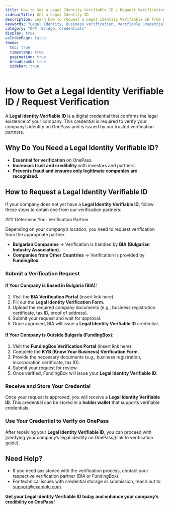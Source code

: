 ```yaml
---
title: How to Get a Legal Identity Verifiable ID / Request Verification
sidebarTitle: Get a Legal Identity ID
description: Learn how to request a Legal Identity Verifiable ID from OnePass verification partners to verify your company's legal identity.
keywords: "Legal Identity, Business Verification, Verifiable Credentials, OnePass, KYB"
category: "OPP, Bridge, Credentials"
display: true
asIndexPage: false
theme:
  toc: true
  timestamp: true
  pagination: true
  breadcrumb: true
  sidebar: true
---
```



# How to Get a Legal Identity Verifiable ID / Request Verification

A **Legal Identity Verifiable ID** is a digital credential that confirms the legal existence of your company. This credential is required to verify your company’s identity on OnePass and is issued by our trusted verification partners.

## Why Do You Need a Legal Identity Verifiable ID?

- **Essential for verification** on OnePass.
- **Increases trust and credibility** with investors and partners.
- **Prevents fraud and ensures only legitimate companies are recognized.**

## How to Request a Legal Identity Verifiable ID

If your company does not yet have a **Legal Identity Verifiable ID**, follow these steps to obtain one from our verification partners:

<Steps>
### Determine Your Verification Partner

Depending on your company’s location, you need to request verification from the appropriate partner:

- **Bulgarian Companies** → Verification is handled by **BIA (Bulgarian Industry Association)**.
- **Companies from Other Countries** → Verification is provided by **FundingBox**.

### Submit a Verification Request

#### If Your Company is Based in Bulgaria (BIA):

1. Visit the **BIA Verification Portal** (insert link here).
2. Fill out the **Legal Identity Verification Form**.
3. Upload the required company documents (e.g., business registration certificate, tax ID, proof of address).
4. Submit your request and wait for approval.
5. Once approved, BIA will issue a **Legal Identity Verifiable ID** credential.

#### If Your Company is Outside Bulgaria (FundingBox):

1. Visit the **FundingBox Verification Portal** (insert link here).
2. Complete the **KYB (Know Your Business) Verification Form**.
3. Provide the necessary documents (e.g., business registration, incorporation certificate, tax ID).
4. Submit your request for review.
5. Once verified, FundingBox will issue your **Legal Identity Verifiable ID**.

### Receive and Store Your Credential
Once your request is approved, you will receive a **Legal Identity Verifiable ID**. This credential can be stored in a **holder wallet** that supports verifiable credentials.

### Use Your Credential to Verify on OnePass
After receiving your **Legal Identity Verifiable ID**, you can proceed with [verifying your company’s legal identity on OnePass](link to verification guide).
</Steps>

## Need Help?

- If you need assistance with the verification process, contact your respective verification partner (BIA or FundingBox).
- For technical issues with credential storage or submission, reach out to [support@example.com](mailto:support@example.com).

**Get your Legal Identity Verifiable ID today and enhance your company’s credibility on OnePass!**